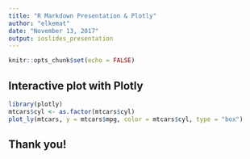 ```yaml
---
title: "R Markdown Presentation & Plotly"
author: "elkemat"
date: "November 13, 2017"
output: ioslides_presentation
---
```


```r
knitr::opts_chunk$set(echo = FALSE)
```

## Interactive plot with Plotly

```r
library(plotly)
mtcars$cyl <- as.factor(mtcars$cyl)
plot_ly(mtcars, y = mtcars$mpg, color = mtcars$cyl, type = "box")
```

## Thank you!